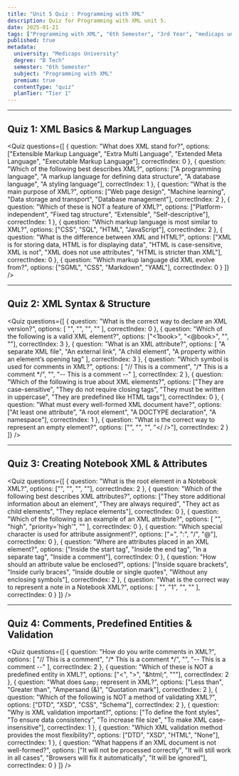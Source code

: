 ```yaml
---
title: "Unit 5 Quiz : Programming with XML"
description: Quiz for Programming with XML unit 5.
date: 2025-01-21
tags: ["Programming with XML", "6th Semester", "3rd Year", "medicaps university", "Quiz"]
published: true
metadata:
  university: "Medicaps University"
  degree: "B Tech"
  semester: "6th Semester"
  subject: "Programming with XML"
  premium: true
  contentType: "quiz"
  planTier: "Tier 1"
---
```


---

## **Quiz 1: XML Basics & Markup Languages**

<Quiz 
  questions={[
    { 
      question: "What does XML stand for?", 
      options: ["Extensible Markup Language", "Extra Multi Language", "Extended Meta Language", "Executable Markup Language"], 
      correctIndex: 0
    },
    { 
      question: "Which of the following best describes XML?", 
      options: ["A programming language", "A markup language for defining data structure", "A database language", "A styling language"], 
      correctIndex: 1
    },
    { 
      question: "What is the main purpose of XML?", 
      options: ["Web page design", "Machine learning", "Data storage and transport", "Database management"], 
      correctIndex: 2
    },
    { 
      question: "Which of these is NOT a feature of XML?", 
      options: ["Platform-independent", "Fixed tag structure", "Extensible", "Self-descriptive"], 
      correctIndex: 1
    },
    { 
      question: "Which markup language is most similar to XML?", 
      options: ["CSS", "SQL", "HTML", "JavaScript"], 
      correctIndex: 2
    },
    { 
      question: "What is the difference between XML and HTML?", 
      options: ["XML is for storing data, HTML is for displaying data", "HTML is case-sensitive, XML is not", "XML does not use attributes", "HTML is stricter than XML"], 
      correctIndex: 0
    },
    { 
      question: "Which markup language did XML evolve from?", 
      options: ["SGML", "CSS", "Markdown", "YAML"], 
      correctIndex: 0
    }
  ]}
/>

---

## **Quiz 2: XML Syntax & Structure**

<Quiz 
  questions={[
    { 
      question: "What is the correct way to declare an XML version?", 
      options: [
        "<?xml version='1.0' encoding='UTF-8'?>", 
        "<xml version='1.0'>", 
        "<?xml encoding='UTF-8'?>", 
        "<!DOCTYPE xml version='1.0'>"
      ], 
      correctIndex: 0
    },
    { 
      question: "Which of the following is a valid XML element?", 
      options: ["<1book>", "<@book>", "<book title>", "<book>"], 
      correctIndex: 3
    },
    { 
      question: "What is an XML attribute?", 
      options: [
        "A separate XML file", 
        "An external link", 
        "A child element", 
        "A property within an element’s opening tag"
      ], 
      correctIndex: 3
    },
    { 
      question: "Which symbol is used for comments in XML?", 
      options: [
        "// This is a comment", 
        "/* This is a comment */", 
        "<!-- This is a comment -->", 
        "-- This is a comment --"
      ], 
      correctIndex: 2
    },
    { 
      question: "Which of the following is true about XML elements?", 
      options: ["They are case-sensitive", "They do not require closing tags", "They must be written in uppercase", "They are predefined like HTML tags"], 
      correctIndex: 0
    },
    { 
      question: "What must every well-formed XML document have?", 
      options: ["At least one attribute", "A root element", "A DOCTYPE declaration", "A namespace"], 
      correctIndex: 1
    },
    { 
      question: "What is the correct way to represent an empty element?", 
      options: ["<book></book>", "<book>", "<book />", "<book></ />"], 
      correctIndex: 2
    }
  ]}
/>

---

## **Quiz 3: Creating Notebook XML & Attributes**

<Quiz 
  questions={[
    { 
      question: "What is the root element in a Notebook XML?", 
      options: ["<notes>", "<root>", "<notebook>", "<document>"], 
      correctIndex: 2
    },
    { 
      question: "Which of the following best describes XML attributes?", 
      options: ["They store additional information about an element", "They are always required", "They act as child elements", "They replace elements"], 
      correctIndex: 0
    },
    { 
      question: "Which of the following is an example of an XML attribute?", 
      options: [
        "<note priority='high'>", 
        "<priority>high</priority>", 
        "<note>priority='high'</note>", 
        "<note attribute=priority>"
      ], 
      correctIndex: 0
    },
    { 
      question: "Which special character is used for attribute assignment?", 
      options: ["=", ":", "/", "@"], 
      correctIndex: 0
    },
    { 
      question: "Where are attributes placed in an XML element?", 
      options: ["Inside the start tag", "Inside the end tag", "In a separate tag", "Inside a comment"], 
      correctIndex: 0
    },
    { 
      question: "How should an attribute value be enclosed?", 
      options: ["Inside square brackets", "Inside curly braces", "Inside double or single quotes", "Without any enclosing symbols"], 
      correctIndex: 2
    },
    { 
      question: "What is the correct way to represent a note in a Notebook XML?", 
      options: [
        "<note id='1'><title>Meeting Notes</title></note>", 
        "<note><id>1</id><title>Meeting Notes</title></note>", 
        "<note id=1><title>Meeting Notes</title></note>", 
        "<note id><title>Meeting Notes</title></note>"
      ], 
      correctIndex: 0
    }
  ]}
/>

---

## **Quiz 4: Comments, Predefined Entities & Validation**

<Quiz 
  questions={[
    { 
      question: "How do you write comments in XML?", 
      options: [
        "// This is a comment", 
        "/* This is a comment */", 
        "<!-- This is a comment -->", 
        "-- This is a comment --"
      ], 
      correctIndex: 2
    },
    { 
      question: "Which of these is NOT a predefined entity in XML?", 
      options: ["&lt;", "&gt;", "&html;", "&quot;"], 
      correctIndex: 2
    },
    { 
      question: "What does `&amp;` represent in XML?", 
      options: ["Less than", "Greater than", "Ampersand (&)", "Quotation mark"], 
      correctIndex: 2
    },
    { 
      question: "Which of the following is NOT a method of validating XML?", 
      options: ["DTD", "XSD", "CSS", "Schema"], 
      correctIndex: 2
    },
    { 
      question: "Why is XML validation important?", 
      options: ["To define the font styles", "To ensure data consistency", "To increase file size", "To make XML case-insensitive"], 
      correctIndex: 1
    },
    { 
      question: "Which XML validation method provides the most flexibility?", 
      options: ["DTD", "XSD", "HTML", "None"], 
      correctIndex: 1
    },
    { 
      question: "What happens if an XML document is not well-formed?", 
      options: ["It will not be processed correctly", "It will still work in all cases", "Browsers will fix it automatically", "It will be ignored"], 
      correctIndex: 0
    }
  ]}
/>
